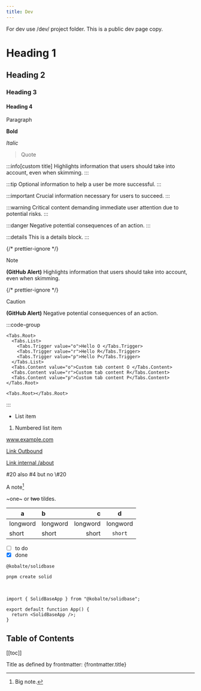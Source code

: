 ```yaml
---
title: Dev
---
```


For dev use /dev/ project folder. This is a public dev page copy.

# Heading 1

## Heading 2

### Heading 3

#### Heading 4

Paragraph

**Bold**

_Italic_

> Quote

:::info[custom title]
Highlights information that users should take into account, even when skimming.
:::

:::tip
Optional information to help a user be more successful.
:::

:::important
Crucial information necessary for users to succeed.
:::

:::warning
Critical content demanding immediate user attention due to potential risks.
:::

:::danger
Negative potential consequences of an action.
:::

:::details
This is a details block.
:::

{/* prettier-ignore */}
> [!NOTE]
> **(GitHub Alert)** Highlights information that users should take into account, even when skimming.

{/* prettier-ignore */}
> [!CAUTION]
> **(GitHub Alert)** Negative potential consequences of an action.

:::code-group

```tsx HTML
<Tabs.Root>
  <Tabs.List>
    <Tabs.Trigger value="o">Hello O </Tabs.Trigger>
    <Tabs.Trigger value="r">Hello R</Tabs.Trigger>
    <Tabs.Trigger value="p">Hello P</Tabs.Trigger>
  </Tabs.List>
  <Tabs.Content value="o">Custom tab content O </Tabs.Content>
  <Tabs.Content value="r">Custom tab content R</Tabs.Content>
  <Tabs.Content value="p">Custom tab content P</Tabs.Content>
</Tabs.Root>
```

```tsx CSS
<Tabs.Root></Tabs.Root>
```

:::

- List item

1. Numbered list item

www.example.com

[Link Outbound](https://www.example.com)

[Link internal /about](./about)

#20 also #4 but no \\#20

A note[^1]

[^1]: Big note.

~one~ or ~~two~~ tildes.

| a        | b        |        c |    d     |
| -------- | :------- | -------: | :------: |
| longword | longword | longword | longword |
| short    | short    |    short | `short`  |

- [ ] to do
- [x] done

`@kobalte/solidbase`

```
pnpm create solid
```

<br />

```tsx
import { SolidBaseApp } from "@kobalte/solidbase";

export default function App() {
  return <SolidBaseApp />;
}
```

## Table of Contents

[[toc]]

Title as defined by frontmatter: {frontmatter.title}

